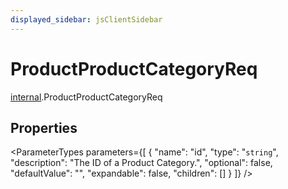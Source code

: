 ```yaml
---
displayed_sidebar: jsClientSidebar
---
```



# ProductProductCategoryReq

[internal](../../modules/internal.mdx).ProductProductCategoryReq

## Properties

<ParameterTypes parameters={[
  {
    "name": "id",
    "type": "`string`",
    "description": "The ID of a Product Category.",
    "optional": false,
    "defaultValue": "",
    "expandable": false,
    "children": []
  }
]} />
